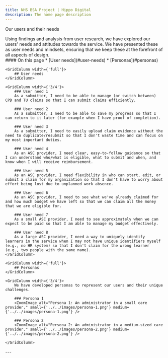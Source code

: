 ```yaml
---
title: NHS BSA Project | Hippo Digital
description: The home page description
---
```


<Heading caption='Understanding the problem' tag='h1'>Our users and their needs</Heading>

<GridRow>
    <GridColumn width={'2/3'}>
        <LeadParagraph>
            Using findings and analysis from user research, we have explored our users' needs and attitudes towards the service. We have presented these as user needs and mindsets, ensuring that we keep these at the forefront of all aspects of design.
        </LeadParagraph>
    </GridColumn>
    <GridColumn width={'1/3'}>
        <nav className="in-page-nav">
            #### On this page
            * [User needs](#user-needs)
            * [Personas](#personas)
        </nav>
    </GridColumn>
</GridRow>

<GridRow>

    <GridColumn width={'full'}>
        ## User needs
    </GridColumn>

    <GridColumn width={'3/4'}>
        ### User need 1
        As a submitter, I need to be able to manage (or switch between) CPD and TU claims so that I can submit claims efficiently.

        ### User need 2
        As a submitter, I need to be able to save my progress so that I can return to it later (for example when I have proof of completion).

        ### User need 3
        As a submitter, I need to easily upload claim evidence without the need to duplicate/resubmit so that I don't waste time and can focus on my most important duties.

        ### User need 4
        As an ASC provider, I need clear, easy-to-follow guidance so that I can understand who/what is eligible, what to submit and when, and know when I will receive reimbursement.

        ### User need 5
        As an ASC provider, I need flexibility in who can start, edit, or submit a claim for my organization so that I don't have to worry about effort being lost due to unplanned work absence.

        ### User need 6
        As an ASC provider, I need to see what we've already claimed for and how much budget we have left so that we can claim all the money that we are eligible for.

        ### User need 7
        As a small ASC provider, I need to see approximately when we can expect to be paid so that I am able to manage my budget effectively.

        ### User need 8
        As a large ASC provider, I need a way to uniquely identify learners in the service when I may not have unique identifiers myself (e.g., no HR system) so that I don't claim for the wrong learner (e.g., two people with the same name).
    </GridColumn>

</GridRow>

<GridRow>

    <GridColumn width={'full'}>
        ## Personas
    </GridColumn>

    <GridColumn width={'3/4'}>
        We have developed personas to represent our users and their unique challenges.

        ### Persona 1
        <ZoomImage alt="Persona 1: An administrator in a small care provider." small={'../../images/persona-1.png'} medium={'../../images/persona-1.png'} />
        
        ### Persona 2
        <ZoomImage alt="Persona 2: An administrator in a medium-sized care provider." small={'../../images/persona-2.png'} medium={'../../images/persona-2.png'} />

    </GridColumn>

</GridRow>

<GridRow>
    <GridColumn width={'full'}>
        ---
    </GridColumn>
</GridRow>
<GridRow>
    <GridColumn width={'1/2'}>
        <LinkBlock style="prev" url="/understanding/research" title="Understanding the problem" text="Our research approach" />
    </GridColumn>
    <GridColumn width={'1/2'}>
        <LinkBlock style="next" url="/understanding/naming" title="Understanding the problem" text="Naming the service" />
    </GridColumn>
</GridRow>